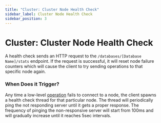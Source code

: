 ```yaml
---
title: "Cluster: Cluster Node Health Check"
sidebar_label: Cluster Node Health Check
sidebar_position: 3
---
```



# Cluster: Cluster Node Health Check

A health check sends an HTTP request to the `/databases/[Database Name]/stats` endpoint. 
If the request is successful, it will reset node failure counters which will cause the client to try sending operations to that specific node again.

### When Does it Trigger?

Any time a low-level [operation](../operations/what-are-operations) fails to connect to a node, the client spawns a health check thread for that particular node. 
The thread will periodically ping the not responding server until it gets a proper response.
The frequency of pinging the non-responsive server will start from 100ms and will gradually increase until it reaches 5sec intervals.

